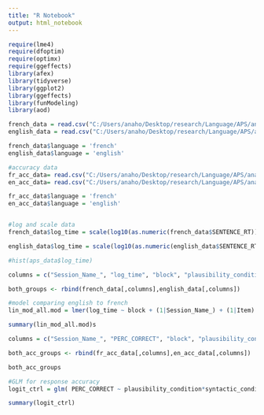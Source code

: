 ---
title: "R Notebook"
output: html_notebook
---

```{r}
require(lme4)
require(dfoptim)
require(optimx)
require(ggeffects)
library(afex)
library(tidyverse)
library(ggplot2)
library(ggeffects)
library(funModeling)
library(aod)

```



```{r}
french_data = read.csv("C:/Users/anaho/Desktop/research/Language/APS/analysis/Data/CORR_clean_french_online_silentData_formatted.csv", fileEncoding='latin1')
english_data = read.csv("C:/Users/anaho/Desktop/research/Language/APS/analysis/Data/CORR_clean_online_silentData_formatted.csv", fileEncoding='latin1')

french_data$language = 'french'
english_data$language = 'english'

#accuracy data
fr_acc_data= read.csv("C:/Users/anaho/Desktop/research/Language/APS/analysis/Data/CORR_summary_clean_french_online_silentData_formatted.csv", fileEncoding='latin1')
en_acc_data= read.csv("C:/Users/anaho/Desktop/research/Language/APS/analysis/Data/CORR_summary_clean_online_silentData_formatted.csv", fileEncoding='latin1')

fr_acc_data$language = 'french'
en_acc_data$language = 'english'


#log and scale data
french_data$log_time = scale(log10(as.numeric(french_data$SENTENCE_RT)))

english_data$log_time = scale(log10(as.numeric(english_data$SENTENCE_RT)))

#hist(aps_data$log_time)

```


```{r}
columns = c("Session_Name_", "log_time", "block", "plausibility_condition", "syntactic_condition", "Item", "language")

both_groups <- rbind(french_data[,columns],english_data[,columns])


```

```{r}
#model comparing english to french
lin_mod_all.mod = lmer(log_time ~ block + (1|Session_Name_) + (1|Item)  + plausibility_condition*syntactic_condition*language, data = both_groups, REML = FALSE, control = lmerControl(optimizer ="Nelder_Mead"))

summary(lin_mod_all.mod)s
```

```{r}
columns = c("Session_Name_", "PERC_CORRECT", "block", "plausibility_condition", "syntactic_condition", "language")

both_acc_groups <- rbind(fr_acc_data[,columns],en_acc_data[,columns])

both_acc_groups
```
```{r}
#GLM for response accuracy
logit_ctrl = glm( PERC_CORRECT ~ plausibility_condition*syntactic_condition*block*language, data = both_acc_groups )

summary(logit_ctrl)
```


